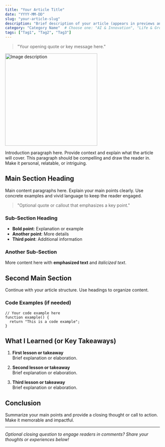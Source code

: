 ```yaml
---
title: "Your Article Title"
date: "YYYY-MM-DD"
slug: "your-article-slug"
description: "Brief description of your article (appears in previews and SEO)"
category: "Category Name"  # Choose one: "AI & Innovation", "Life & Growth", "Code & Build", or "Politics"
tags: ["Tag1", "Tag2", "Tag3"]
---
```


<div style={{ display: 'flex', flexDirection: 'row', gap: '20px', alignItems: 'center', marginBottom: '30px' }}>
  <div style={{ flex: '1' }}>
    <blockquote style={{ fontSize: '1.2em', fontStyle: 'italic', borderLeft: '4px solid #6366f1', paddingLeft: '15px', margin: '0' }}>
      "Your opening quote or key message here."
    </blockquote>
  </div>
  <div style={{ flex: '1' }}>
    <img 
      src="https://example.com/your-image.jpg"
      alt="Image description"
      width="300"
      height="300"
      style={{ borderRadius: '8px', boxShadow: '0 4px 6px rgba(0,0,0,0.1)' }}
    />
  </div>
</div>

Introduction paragraph here. Provide context and explain what the article will cover. This paragraph should be compelling and draw the reader in. Make it personal, relatable, or intriguing.

## Main Section Heading

Main content paragraphs here. Explain your main points clearly. Use concrete examples and vivid language to keep the reader engaged.

> "Optional quote or callout that emphasizes a key point."

### Sub-Section Heading

- **Bold point**: Explanation or example
- **Another point**: More details
- **Third point**: Additional information

### Another Sub-Section

More content here with **emphasized text** and *italicized text*.

## Second Main Section

Continue with your article structure. Use headings to organize content.

### Code Examples (if needed)

```language
// Your code example here
function example() {
  return "This is a code example";
}
```

## What I Learned (or Key Takeaways)

1. **First lesson or takeaway**  
   Brief explanation or elaboration.

2. **Second lesson or takeaway**  
   Brief explanation or elaboration.

3. **Third lesson or takeaway**  
   Brief explanation or elaboration.

## Conclusion

Summarize your main points and provide a closing thought or call to action. Make it memorable and impactful.

---

*Optional closing question to engage readers in comments? Share your thoughts or experiences below!*